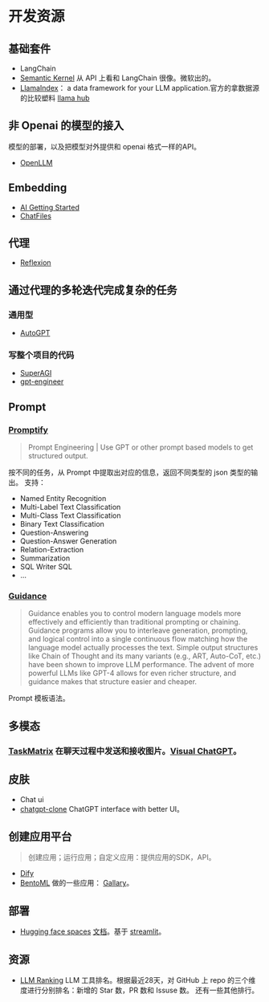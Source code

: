 # 开发资源
## 基础套件
* LangChain
* [Semantic Kernel](https://github.com/microsoft/semantic-kernel) 从 API 上看和 LangChain 很像。微软出的。 
* [LlamaIndex](https://gpt-index.readthedocs.io/en/latest/)： a data framework for your LLM application.官方的拿数据源的比较塑料 [llama hub](https://llama-hub-ui.vercel.app/)  

## 非 Openai 的模型的接入
模型的部署，以及把模型对外提供和 openai 格式一样的API。

* [OpenLLM](https://github.com/bentoml/OpenLLM)  

## Embedding
* [AI Getting Started](https://github.com/a16z-infra/ai-getting-started)
* [ChatFiles](https://github.com/guangzhengli/ChatFiles) 

## 代理
* [Reflexion](https://github.com/noahshinn024/reflexion)

## 通过代理的多轮迭代完成复杂的任务
### 通用型
* [AutoGPT](https://github.com/Significant-Gravitas/Auto-GPT)

### 写整个项目的代码
* [SuperAGI](https://github.com/TransformerOptimus/SuperAGI)
* [gpt-engineer](https://github.com/AntonOsika/gpt-engineer)

## Prompt
### [Promptify](https://github.com/promptslab/Promptify)
> Prompt Engineering | Use GPT or other prompt based models to get structured output.  

按不同的任务，从 Prompt 中提取出对应的信息，返回不同类型的 json 类型的输出。 支持：
* Named Entity Recognition
* Multi-Label Text Classification
* Multi-Class Text Classification
* Binary Text Classification
* Question-Answering 
* Question-Answer Generation
* Relation-Extraction
* Summarization
* SQL Writer SQL
* ...

### [Guidance](https://github.com/microsoft/guidance)
> Guidance enables you to control modern language models more effectively and efficiently than traditional prompting or chaining. Guidance programs allow you to interleave generation, prompting, and logical control into a single continuous flow matching how the language model actually processes the text. Simple output structures like Chain of Thought and its many variants (e.g., ART, Auto-CoT, etc.) have been shown to improve LLM performance. The advent of more powerful LLMs like GPT-4 allows for even richer structure, and guidance makes that structure easier and cheaper.

Prompt 模板语法。

## 多模态
### [TaskMatrix](https://github.com/microsoft/TaskMatrix)  在聊天过程中发送和接收图片。[Visual ChatGPT](https://arxiv.org/abs/2303.04671)。

## 皮肤
* Chat ui
* [chatgpt-clone](https://github.com/xtekky/chatgpt-clone) ChatGPT interface with better UI。

## 创建应用平台
> 创建应用；运行应用；自定义应用：提供应用的SDK，API。

* [Dify](https://dify.ai)
* [BentoML](https://bentoml.com/) 做的一些应用： [Gallary](https://bentoml.com/gallery)。

## 部署
* [Hugging face spaces](https://huggingface.co/spaces) [文档](https://huggingface.co/docs/hub/spaces)。基于 [streamlit](https://streamlit.io/cloud)。

## 资源
* [LLM Ranking](https://ossinsight.io/collections/llm-tools/?monthly-rankings=issues) LLM 工具排名。根据最近28天，对 GitHub 上 repo 的三个维度进行分别排名：新增的 Star 数，PR 数和 Issuse 数。 还有一些其他排行。